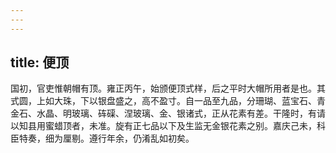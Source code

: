 ```yaml
---
---
---
```

title: 便顶
---



国初，官吏惟朝帽有顶。雍正丙午，始颁便顶式样，后之平时大帽所用者是也。其式圆，上如大珠，下以银盘盛之，高不盈寸。自一品至九品，分珊瑚、蓝宝石、青金石、水晶、明玻璃、砗磲、涅玻璃、金、银诸式，正从花素有差。干隆时，有请以知县用蜜蜡顶者，未准。旋有正七品以下及生监无金银花素之别。嘉庆己未，科臣特奏，细为厘剔。遵行年余，仍淆乱如初矣。